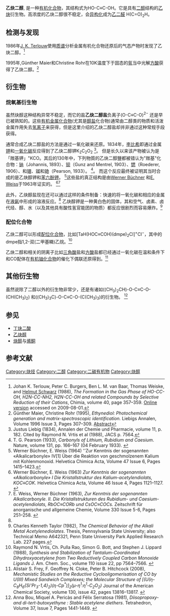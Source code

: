 {{chembox 
| verifiedrevid = 399370132
| Name = 乙炔二醇
| Reference =  
| ImageFile = Ethyne-1,2-diol.svg
| ImageSize =  230px
| ImageName =  Displayed formula of acetylenediol
| ImageFile1 = Acetylenediol-3D-balls.png
| ImageSize1 = 220px
| ImageName1 = Ball-and-stick model of acetylenediol
| IUPACName =  
| OtherNames = ethynediol, dihydroxyacetylene
| Section1 = {{Chembox Identifiers
| ChemSpiderID_Ref = {{chemspidercite|correct|chemspider}}
| ChemSpiderID = 8117727
| InChI = 1/C2H2O2/c3-1-2-4/h3-4H
| InChIKey = ZUQAPLKKNAQJAU-UHFFFAOYAS
| SMILES1 = OC#CO
| StdInChI_Ref = {{stdinchicite|correct|chemspider}}
| StdInChI = 1S/C2H2O2/c3-1-2-4/h3-4H
| StdInChIKey_Ref = {{stdinchicite|correct|chemspider}}
| StdInChIKey = ZUQAPLKKNAQJAU-UHFFFAOYSA-N
| CASNo_Ref = {{cascite|??|??}}
| CASNo =  
| PubChem = 9942115
| SMILES =  C(#CO)O }}
| Section2 = {{Chembox Properties
| Formula = C<sub>2</sub>H<sub>2</sub>O<sub>2</sub> 
| MolarMass = 58.07
| Density =  
| MeltingPt =  
| BoilingPt = 分解 }}
| Section7 = {{Chembox Hazards
| NFPA-H =   
| NFPA-F =   
| NFPA-R =  }}
}}
'''乙炔二醇''', 是一种[[有机化合物|有机化合物]]，其结构式为HO-C≡C-OH。它是具有[[二醇|二醇]]结构的[[乙炔|乙炔]]衍生物。高浓度的乙炔二醇很不稳定，会[[异构化|异构化]]成为[[乙二醛|乙二醛]] H(C=O)<sub>2</sub>H。

==检测与发现==
1986年[[J._K._Terlouw|J. K. Terlouw]]使用[[质谱|质谱]]分析金属有机化合物还原后的气态产物时发现了乙炔二醇。<ref name="terlouw">Johan K. Terlouw, Peter C. Burgers, Ben L. M. van Baar, Thomas Weiske, and [[Helmut_Schwarz|Helmut Schwarz]] (1986), ''The Formation in the Gas Phase of HO-CC-OH, H2N-CC-NH2, H2N-CC-OH and related Compounds by Selective Reduction of their Cations'', Chimia, volume 40, page 357–359. [http://www.chem.tu-berlin.de/Thomas.Weiske/Publikationen/Publikation0017/Text0017.HTML Online version] {{Wayback|url=http://www.chem.tu-berlin.de/Thomas.Weiske/Publikationen/Publikation0017/Text0017.HTML |date=20110719095453 }} accessed on 2009-08-01.</ref>

1995年,Günther Maier和Christine Rohr在10K温度下于固态的[[氩|氩]]当中光解[[方酸|方酸]]获得了乙炔二醇。<ref name="maier95">Günther Maier, Christine Rohr (1995), ''Ethynediol: Photochemical generation and matrix-spectroscopic identification.'' Liebigs Annalen, Volume 1996 Issue 3, Pages 307–309. {{doi|10.1002/jlac.15719960304}} [http://www3.interscience.wiley.com/journal/112345801/abstract  Abstract]{{Dead link|date=2019年5月 |bot=InternetArchiveBot |fix-attempted=yes }}</ref>

==衍生物==
===烷氧基衍生物===
虽然炔醇这种结构异常不稳定，而它的盐'''乙炔二醇盐'''负离子(O-C≡C-O)<sup>2−</sup> 还是早已被熟知的。这些[[有机金属化合物|有机金属化合物]](尤其是[[醇盐|醇盐]]化合物)通常由二醇类的物质和活泼金属作用失去[[质子|氢离子]]来获得，但是这里介绍的乙炔二醇盐却并非通过这种常规手段获得。

通常合成乙炔二醇盐的方法是通过一氧化碳来还原。1834年，[[李比希|李比希]]即通过金属[[钾|钾]]和[[一氧化碳|一氧化碳]]反应得到了乙炔二醇钾K<sub>2</sub>C<sub>2</sub>O<sub>2</sub> <ref name="liebig">Justus Liebig (1834), Annalen der Chemie und Pharmacie, volume 11, p. 182. Cited by Raymond N. Vrtis et al (1988), JACS p. 7564.</ref>。
但是长久以来该产物被认为是「羰基钾」"KCO。其后的130年中，下列物質的乙炔二醇鹽都被错认为"羰基"化合物：[[钠|钠]]（Johannis, 1893）、[[钡|钡]]（Gunz and Mentrel, 1903）、[[锶|锶]]（Roederer, 1906）、和[[锂|锂]]、[[铷|铷]]和[[铯|铯]]（Pearson, 1933）。
<ref name="pearson">T. G. Pearson (1933), ''Carbonyls of Lithium, Rubidium and Caesium''.  Nature, volume 131, pp. 166–167 (04 February 1933). {{doi|10.1038/131166b0}}</ref>。 
而这个反应最终被证明其当时合成的是乙炔醇钾{{chem|K|2|C|2|O|2}}和[[苯六酚钾|苯六酚钾]]{{chem|K|6|C|6|O|6}}。
<ref name="wbuechIV"> Werner Büchner, E. Weiss (1964) ''Zur Kenntnis der sogenannten «Alkalicarbonyle» IV[1] Über die Reaktion von geschmolzenem Kalium mit Kohlenmonoxid. Helvetica Chimica Acta, Volume 47 Issue 6, Pages 1415–1423.{{doi|10.1002/hlca.19640470604}}</ref>这些盐的真正结构是由[[Werner_Büchner|Werner Büchner]] 和[[E._Weiss|E. Weiss]]于1963年证实的。
<ref name="webuech">Werner Büchner, E. Weiss (1963) ''Zur Kenntnis der sogenannten «Alkalicarbonyle» I Die Kristallstruktur des Kalium-acetylendiolats, KOC≡COK''. Helvetica Chimica Acta, Volume 46 Issue 4, Pages 1121–1127. {{doi|10.1002/hlca.19630460404}}<!--Abstract: The structure of the yellow «potassium carbonyl», obtained from CO and K in liquid ammonia, has been shown to be potassium acetylenediolate, KOC≡COK. From X-ray powder-diagrams a tetragonal cell containing two KOC≡COK units with a = 3.93, Å, c = 12.75 Å (space group I 4/mmm) has been derived. The KOC≡COK units are arranged parallel to the c-axis with the following internuclear distances: K—0: 2.67 and 2.78 Å; K—K: 3.65 Å; C—0 : 1.28 Å; C—C: 1.21 Å.--></ref><ref name="webuechII">E. Weiss, Werner Büchner (1963), ''Zur Kenntnis der sogenannten Alkalicarbonyle. II. Die Kristallstrukturen des Rubidium- und Caesium-acetylendiolats, RbOC≡CORb und CsOC≡COCs.'' Zeitschrift für anorganische und allgemeine Chemie, Volume 330 Issue 5-6, Pages 251–258. {{doi|10.1002/zaac.19643300504}}</ref>  

此外，乙炔醇盐现在还可以通过这样的条件制备：快速的将一氧化碳和相应的金属在[[液氨|液氨]]中形成的溶液反应。<ref name="pearson"/> 
乙炔醇钾是一种黄白色的固体，其和空气、卤素、卤代烃、醇、水（以及其他具有酸性氢官能团的物质）都反应很剧烈而容易爆炸。<ref name="taylor">Charles Kenneth Taylor (1982), ''The Chemical Behavior of the Alkali Metal Acetylenediolates''. Thesis, Pennsylvania State University; also Technical Memo A642321, Penn State University Park Applied Research Lab. 227 pages.</ref>

===配位化合物===
乙炔二醇可以形成[[配位化合物|配位化合物]]，比如[TaH(HOC≡COH)(dmpe)<sub>2</sub>Cl]<sup>+</sup>Cl<sup>−</sup>，其中的dmpe指1,2-双(二甲基瞵)乙烷。<ref name="vrtis">  Raymond N. Vrtis, Ch. Pulla Rao, Simon G. Bott, and Stephen J. Lippard (1988), ''Synthesis and Stabilization of Tantalum-Coordinated Dihydroxyacetylene from Two Reductively Coupled Carbon Monoxide Ligands'' J. Am. Chem. Soc., volume 110 issue 22, pp 7564–7566. {{doi|10.1021/ja00230a062}}</ref>

乙炔二醇和相关的阴离子比如[[三角酸|三角酸]]盐{{chem|C|3|O|3|2-}}和[[方酸|方酸]]盐{{chem|C|4|O|4|2-}}都已经通过一氧化碳在温和条件下和CO配体在[[有机铀化合物|有机铀化合物]]的催化下偶联还原得到。<ref name=frey>Alistair S. Frey, F. Geoffrey N. Cloke, Peter B. Hitchcock (2008), ''Mechanistic Studies on the Reductive Cyclooligomerisation of CO by U(III) Mixed Sandwich Complexes; the Molecular Structure of [(U(η-C<sub>8</sub>H<sub>6</sub>{Si'Pr<sub>3</sub>-1,4}<sub>2</sub>)(η-Cp<sup>*</sup>)]<sub>2</sub>(μ-η<sup>1</sup>:η<sup>1</sup>-C<sub>2</sub>O<sub>2</sub>)'' Journal of the American Chemical Society, volume 130, issue 42, pages 13816–13817.  {{doi|10.1021/ja8059792}}</ref>

==其他衍生物==
虽然说除了二醇以外的衍生物非常少，还是有诸如((CH<sub>3</sub>)<sub>2</sub>CH)-O-C≡C-O-(CH(CH<sub>3</sub>)<sub>2</sub>) 和((CH<sub>3</sub>)<sub>3</sub>C)-O-C≡C-O-(C(CH<sub>3</sub>)<sub>3</sub>)的衍生物。
<ref name="Bou">Anna Bou, Miquel A. Pericàs and Félix Serratosa (1981), ''Diisopropoxy- and di-tert-butoxyethyne : Stable acetylene diethers''. Tetrahedron, Volume 37, Issue 7, Pages 1441-1449. {{doi|10.1016/S0040-4020(01)92464-0}}</ref>

==参见==
*[[丁炔二酸|丁炔二酸]]
*[[乙炔醇|乙炔醇]]
*[[炔醇|炔醇]]与[[烯酮|烯酮]]

==参考文献==
{{reflist|2}}

[[Category:炔烃|Category:炔烃]]
[[Category:二醇|Category:二醇]]
[[Category:二碳有机物|Category:二碳有机物]]
[[Category:炔醇|Category:炔醇]]